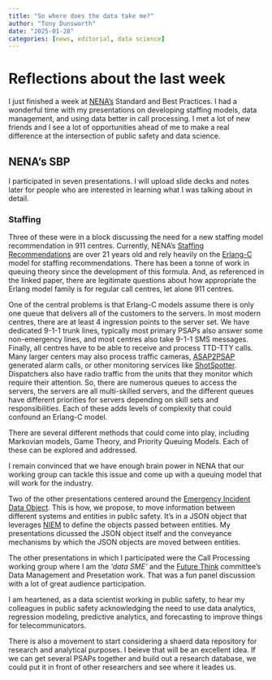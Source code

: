 ```yaml
---
title: "So where does the data take me?"
author: "Tony Dunsworth"
date: "2025-01-28"
categories: [news, editorial, data science]
---
```

# Reflections about the last week

I just finished a week at [NENA's](https://nena.org) Standard and Best Practices. I had a wonderful time with my presentations on developing staffing models, data management, and using data better in call processing. I met a lot of new friends and I see a lot of opportunities ahead of me to make a real difference at the intersection of public safety and data science.

## NENA's SBP

I participated in seven presentations. I will upload slide decks and notes later for people who are interested in learning what I was talking about in detail. 

### Staffing

Three of these were in a block discussing the need for a new staffing model recommendation in 911 centres. Currently, NENA's [Staffing Recommendations](https://cdn.ymaws.com/www.nena.org/resource/resmgr/standards/NENA-REF-001-2003_PSAP_Staff.pdf) are over 21 years old and rely heavily on the [Erlang-C](https://myweb.ecu.edu/robbinst/PDFs/Erlang%20Compare%20Working%20paper.pdf) model for staffing recommendations. There has been a tonne of work in queuing theory since the development of this formula. And, as referenced in the linked paper, there are legitimate questions about how appropriate the Erlang model family is for regular call centres, let alone 911 centres. 

One of the central problems is that Erlang-C models assume there is only one queue that delivers all of the customers to the servers. In most modern centres, there are at least 4 ingression points to the server set. We have dedicated 9-1-1 trunk lines, typically most primary PSAPs also answer some non-emergency lines, and most centres also take 9-1-1 SMS messages. Finally, all centres have to be able to receive and process TTD-TTY calls. Many larger centers may also process traffic cameras, [ASAP2PSAP](https://www.apcointl.org/technology/interoperability/asap-to-psap/) generated alarm calls, or other monitoring services like [ShotSpotter](https://www.soundthinking.com/). Dispatchers also have radio traffic from the units that they monitor which require their attention. So, there are numerous queues to access the servers, the servers are  all multi-skilled servers, and the different queues have different priorities for servers depending on skill sets and responsibilities. Each of these adds levels of complexity that could confound an Erlang-C model.

There are several different methods that could come into play, including Markovian models, Game Theory, and Priority Queuing Models. Each of these can be explored and addressed. 

I remain convinced that we have enough brain power in NENA  that our working group can tackle this issue and come up with a queuing model that will work for the industry. 

Two of the other presentations centered around the [Emergency Incident Data Object](https://cdn.ymaws.com/www.nena.org/resource/resmgr/standards/NENA-STA-021.1b-2021_2024121.pdf). This is how, we propose, to move information between different systems and entities in public safety. It's in a JSON object that leverages [NIEM](https://www.niem.gov/) to define the objects passed between entities. My presentations dicussed the JSON object itself and the conveyance mechanisms by which the JSON objects are moved between entities.

The other presentations in which I participated were the Call Processing working group where I am the *'data SME'* and the [Future Think](https://www.nena.org/page/standards#FutureThink) committee's Data Management and Presetation work. That was a fun panel discussion with a lot of great audience participation.

I am heartened, as a data scientist working in public safety, to hear my colleagues in public safety acknowledging the need to use data analytics, regression modeling, predictive analytics, and forecasting to improve things for telecommunicators.

There is also a movement to start considering a shaerd data repository for research and analytical purposes. I beieve that will be an excellent idea. If we can get several PSAPs together and build out a research database, we could put it in front of other researchers and see where it leades us. 

